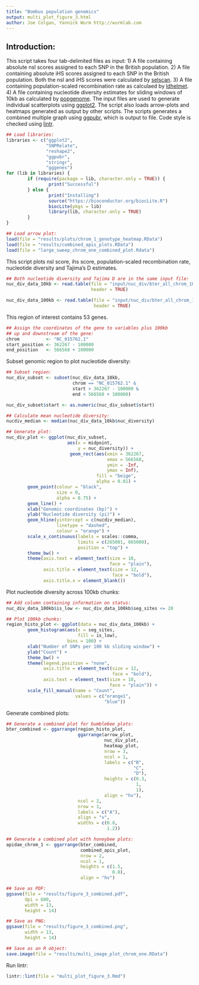 ```yaml
---
title: "Bombus population genomics"
output: multi_plot_figure_3.html
author: Joe Colgan, Yannick Wurm http://wurmlab.com
---
```


## Introduction:
This script takes four tab-delimited files as input:
1) A file containing absolute nsl scores assigned to each SNP in the British population.
2) A file containing absolute iHS scores assigned to each SNP in the British population. Both the nsl and iHS scores were calculated by [selscan](https://github.com/szpiech/selscan).
3) A file containing population-scaled recombination rate as calculaed by [ldhelmet](https://sourceforge.net/projects/ldhelmet/).
4) A file containing nucleotide diversity estimates for sliding windows of 10kb as calculated by [popgenome](https://cran.r-project.org/web/packages/PopGenome/index.html).
The input files are used to generate individual scatterplots using [ggplot2](https://ggplot2.tidyverse.org/).
The script also loads arrow-plots and heatmaps generated as output by other scripts.
The scripts generates a combined multiple graph using [ggpubr](https://rpkgs.datanovia.com/ggpubr/index.html), which is output to file.
Code style is checked using [lintr](https://cran.r-project.org/web/packages/lintr/index.html).

```r
## Load libraries:
libraries <- c("ggplot2",
               "SNPRelate",
               "reshape2",
               "ggpubr",
               "stringr",
               "gggenes")
for (lib in libraries) {
        if (require(package = lib, character.only = TRUE)) {
                print("Successful")
        } else {
                print("Installing")
                source("https://bioconductor.org/biocLite.R")
                biocLite(pkgs = lib)
                library(lib, character.only = TRUE)
        }
}

## Load arrow plot:
load(file = "results/plots/chrom_1_genotype_heatmap.RData")
load(file = "results/combined_apis_plots.RData")
load(file = "large_sweep_chrom_one_combined_plot.Rdata")
```

This script plots nsl score, ihs score, population-scaled recombination rate, nucleotide diversity and Tajima's D estimates.

```r
## Both nucleotide diversity and Tajima D are in the same input file:
nuc_div_data_10kb <- read.table(file = "input/nuc_div/bter_all_chrom_10kb.txt",
                                header = TRUE)

nuc_div_data_100kb <- read.table(file = "input/nuc_div/bter_all_chrom_100kb.txt",
                                 header = TRUE)
```

This region of interest contains 53 genes.

```r
## Assign the coordinates of the gene to variables plus 100kb
## up and downstream of the gene:
chrom          <- "NC_015762.1"
start_position <- 362267 - 100000
end_position   <- 566568 + 100000
```

Subset genomic region to plot nucleotide diversity:

```r
## Subset region:
nuc_div_subset <- subset(nuc_div_data_10kb,
                         chrom == "NC_015762.1" &
                         start > 362267 - 100000 &
                         end < 566568 + 100000)

nuc_div_subset$start <- as.numeric(nuc_div_subset$start)

## Calculate mean nucleotide diversity:
nucdiv_median <- median(nuc_div_data_10kb$nuc_diversity)

## Generate plot:
nuc_div_plot <- ggplot(nuc_div_subset,
                       aes(x = midpoint,
                           y = nuc_diversity)) +
                        geom_rect(aes(xmin = 362267,
                                      xmax = 566568,
                                      ymin = -Inf,
                                      ymax = Inf),
                                  fill = "beige",
                                  alpha = 0.01) +
        geom_point(colour = "black",
                   size = 0,
                   alpha = 0.75) +
        geom_line() +
        xlab("Genomic coordinates (bp)") +
        ylab("Nucleotide diversity (pi)") +
        geom_hline(yintercept = c(nucdiv_median),
                   linetype = "dashed",
                   colour = "orange") +
        scale_x_continuous(labels = scales::comma,
                           limits = c(265001, 665000),
                           position = "top") +
        theme_bw() +
        theme(axis.text = element_text(size = 10,
                                       face = "plain"),
              axis.title = element_text(size = 12,
                                        face = "bold"),
              axis.title.x = element_blank())
```

Plot nucleotide diversity across 100kb chunks:

```r
## Add column containing information on status:
nuc_div_data_100kb$is_low <- nuc_div_data_100kb$seg_sites <= 20

## Plot 100kb chunks:
region_histo_plot <- ggplot(data = nuc_div_data_100kb) +
        geom_histogram(aes(x = seg_sites,
                           fill = is_low),
                       bins = 100) +
        xlab("Number of SNPs per 100 kb sliding window") +
        ylab("Count") +
        theme_bw() +
        theme(legend.position = "none",
              axis.title = element_text(size = 12,
                                        face = "bold"),
              axis.text = element_text(size = 10,
                                       face = "plain")) +
        scale_fill_manual(name = "Count",
                          values = c("orange1",
                                     "blue"))
```

Generate combined plots:

```r
## Generate a combined plot for bumblebee plots:
bter_combined <- ggarrange(region_histo_plot,
                           ggarrange(arrow_plot,
                                     nuc_div_plot,
                                     heatmap_plot,
                                     nrow = 3,
                                     ncol = 1,
                                     labels = c("B",
                                                "C",
                                                "D"),
                                     heights = c(0.3,
                                                 1,
                                                 1),
                                     align = "hv"),
                           ncol = 2,
                           nrow = 1,
                           labels = c("A"),
                           align = "v",
                           widths = c(0.8,
                                      1.2))

## Generate a combined plot with honeybee plots:
apidae_chrom_1 <- ggarrange(bter_combined,
                            combined_apis_plot,
                            nrow = 2,
                            ncol = 1,
                            heights = c(1.5,
                                        0.8),
                            align = "hv")

## Save as PDF:
ggsave(file = "results/figure_3_combined.pdf",
       dpi = 600,
       width = 13,
       height = 14)

## Save as PNG:
ggsave(file = "results/figure_3_combined.png",
       width = 13,
       height = 14)

## Save as an R object:
save.image(file = "results/multi_image_plot_chrom_one.RData")
```

Run lintr:

```r
lintr::lint(file = "multi_plot_figure_3.Rmd")
```